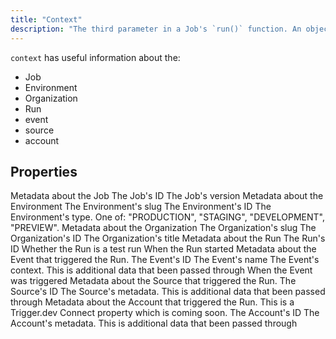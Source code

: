 ```yaml
---
title: "Context"
description: "The third parameter in a Job's `run()` function. An object that contains information about the Organization, Job, Run and more "
---
```


`context` has useful information about the:

- Job
- Environment
- Organization
- Run
- event
- source
- account

## Properties

<ResponseField name="job" type="object" required>
  Metadata about the Job
  <Expandable title="properties">
    <ResponseField name="id" type="string" required>
      The Job's ID
    </ResponseField>
    <ResponseField name="version" type="string" required>
      The Job's version
    </ResponseField>
  </Expandable>
</ResponseField>

<ResponseField name="environment" type="object" required>
  Metadata about the Environment
  <Expandable title="properties">
    <ResponseField name="slug" type="string" required>
      The Environment's slug
    </ResponseField>
    <ResponseField name="id" type="string" required>
      The Environment's ID
    </ResponseField>
    <ResponseField name="type" type="string" required>
      The Environment's type. One of: "PRODUCTION", "STAGING", "DEVELOPMENT",
      "PREVIEW".
    </ResponseField>
  </Expandable>
</ResponseField>

<ResponseField name="organization" type="object" required>
  Metadata about the Organization
  <Expandable title="properties">
    <ResponseField name="slug" type="string" required>
      The Organization's slug
    </ResponseField>
    <ResponseField name="id" type="string" required>
      The Organization's ID
    </ResponseField>
    <ResponseField name="title" type="string" required>
      The Organization's title
    </ResponseField>
  </Expandable>
</ResponseField>

<ResponseField name="run" type="object" required>
  Metadata about the Run
  <Expandable title="properties">
    <ResponseField name="id" type="string" required>
      The Run's ID
    </ResponseField>
    <ResponseField name="isTest" type="boolean" required>
      Whether the Run is a test run
    </ResponseField>
    <ResponseField name="startedAt" type="Date" required>
      When the Run started
    </ResponseField>
  </Expandable>
</ResponseField>

<ResponseField name="event" type="object" required>
  Metadata about the Event that triggered the Run.
  <Expandable title="properties">
    <ResponseField name="id" type="string" required>
      The Event's ID
    </ResponseField>
    <ResponseField name="name" type="string" required>
      The Event's name
    </ResponseField>
    <ResponseField name="context" type="any" required>
      The Event's context. This is additional data that been passed through
    </ResponseField>
    <ResponseField name="timestamp" type="Date" required>
      When the Event was triggered
    </ResponseField>
  </Expandable>
</ResponseField>

<ResponseField name="source" type="object">
  Metadata about the Source that triggered the Run.
  <Expandable title="properties">
    <ResponseField name="id" type="string" required>
      The Source's ID
    </ResponseField>
    <ResponseField name="metadata" type="any">
      The Source's metadata. This is additional data that been passed through
    </ResponseField>
  </Expandable>
</ResponseField>

<ResponseField name="account" type="object">
  Metadata about the Account that triggered the Run. This is a Trigger.dev
  Connect property which is coming soon.
  <Expandable title="properties">
    <ResponseField name="id" type="string" required>
      The Account's ID
    </ResponseField>
    <ResponseField name="metadata" type="any">
      The Account's metadata. This is additional data that been passed through
    </ResponseField>
  </Expandable>
</ResponseField>
